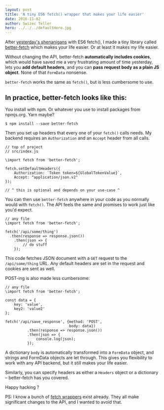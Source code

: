 ```yaml
---
layout: post
title: 'A tiny ES6 fetch() wrapper that makes your life easier'
date: 2016-11-02
author: Swizec Teller
hero: ../../../defaultHero.jpg
---
```

After [yesterday's shenanigans](link) with ES6 fetch(), I made a tiny library called [better-fetch](https://github.com/Swizec/better-fetch) which makes your life easier. Or at least it makes _my_ life easier.



Without changing the API, better-fetch **automatically includes cookies**, which would have saved me a very frustrating amount of time yesterday, lets you **add default headers**, and you can **pass request body as a plain JS object**. None of that `FormData` nonsense.



`better-fetch` works the same as `fetch()`, but is less cumbersome to use.



## In practice, better-fetch looks like this:



You install with npm. Or whatever you use to install packages from npmjs.org. Yarn maybe?



```
$ npm install --save better-fetch
```



Then you set up headers that every one of your `fetch()` calls needs. My backend requires an `Authorization` and an `Accept` header from all calls.



```
// top of project
// src/index.js

\import fetch from 'better-fetch';

fetch.setDefaultHeaders({
    Authorization: `Token token=${GlobalTokenValue}`,
    Accept: "application/json.v2"
});

// ^ this is optional and depends on your use-case ^
```



You can then use `better-fetch` anywhere in your code as you normally would with `fetch()`. The API feels the same and promises to work just like you'd expect.



```
// any file
\import fetch from 'better-fetch';

fetch('/api/some/thing')
  .then(response => response.json())
    .then(json => {
        // do stuff
    });
```



This code fetches JSON document with a `GET` request to the `/api/some/thing` URL. Any default headers are set in the request and cookies are sent as well.



POST-ing is also made less cumbersome:



```
// any file
\import fetch from 'better-fetch';

const data = {
    key: 'value',
    key2: 'value2'
};

fetch('/api/save_response', {method: 'POST',
                             body: data})
          .then(response => response.json())
          .then(json => {
              console.log(json);
          });
```



A dictionary `body` is automatically transformed into a `FormData` object, and strings and FormData objects are let through. This gives you flexibility to work with any API backend, but it still makes your life easier.



Similarly, you can specify headers as either a `Headers` object or a dictionary – better-fetch has you covered.



Happy hacking ?



PS: I know a bunch of [fetch wrappers](https://www.npmjs.com/search?q=fetch) exist already. They all make significant changes to the API, and I wanted to avoid that.